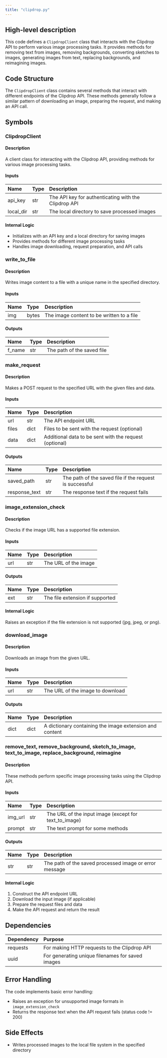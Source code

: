 ```yaml
---
title: "clipdrop.py"
---
```


## High-level description
This code defines a `ClipdropClient` class that interacts with the Clipdrop API to perform various image processing tasks. It provides methods for removing text from images, removing backgrounds, converting sketches to images, generating images from text, replacing backgrounds, and reimagining images.

## Code Structure
The `ClipdropClient` class contains several methods that interact with different endpoints of the Clipdrop API. These methods generally follow a similar pattern of downloading an image, preparing the request, and making an API call.

## Symbols

### ClipdropClient
#### Description
A client class for interacting with the Clipdrop API, providing methods for various image processing tasks.

#### Inputs
| Name | Type | Description |
|:-----|:-----|:------------|
| api_key | str | The API key for authenticating with the Clipdrop API |
| local_dir | str | The local directory to save processed images |

#### Internal Logic
- Initializes with an API key and a local directory for saving images
- Provides methods for different image processing tasks
- Handles image downloading, request preparation, and API calls

### write_to_file
#### Description
Writes image content to a file with a unique name in the specified directory.

#### Inputs
| Name | Type | Description |
|:-----|:-----|:------------|
| img | bytes | The image content to be written to a file |

#### Outputs
| Name | Type | Description |
|:-----|:-----|:------------|
| f_name | str | The path of the saved file |

### make_request
#### Description
Makes a POST request to the specified URL with the given files and data.

#### Inputs
| Name | Type | Description |
|:-----|:-----|:------------|
| url | str | The API endpoint URL |
| files | dict | Files to be sent with the request (optional) |
| data | dict | Additional data to be sent with the request (optional) |

#### Outputs
| Name | Type | Description |
|:-----|:-----|:------------|
| saved_path | str | The path of the saved file if the request is successful |
| response_text | str | The response text if the request fails |

### image_extension_check
#### Description
Checks if the image URL has a supported file extension.

#### Inputs
| Name | Type | Description |
|:-----|:-----|:------------|
| url | str | The URL of the image |

#### Outputs
| Name | Type | Description |
|:-----|:-----|:------------|
| ext | str | The file extension if supported |

#### Internal Logic
Raises an exception if the file extension is not supported (jpg, jpeg, or png).

### download_image
#### Description
Downloads an image from the given URL.

#### Inputs
| Name | Type | Description |
|:-----|:-----|:------------|
| url | str | The URL of the image to download |

#### Outputs
| Name | Type | Description |
|:-----|:-----|:------------|
| dict | dict | A dictionary containing the image extension and content |

### remove_text, remove_background, sketch_to_image, text_to_image, replace_background, reimagine
#### Description
These methods perform specific image processing tasks using the Clipdrop API.

#### Inputs
| Name | Type | Description |
|:-----|:-----|:------------|
| img_url | str | The URL of the input image (except for text_to_image) |
| prompt | str | The text prompt for some methods |

#### Outputs
| Name | Type | Description |
|:-----|:-----|:------------|
| str | str | The path of the saved processed image or error message |

#### Internal Logic
1. Construct the API endpoint URL
2. Download the input image (if applicable)
3. Prepare the request files and data
4. Make the API request and return the result

## Dependencies
| Dependency | Purpose |
|:-----------|:--------|
| requests | For making HTTP requests to the Clipdrop API |
| uuid | For generating unique filenames for saved images |

## Error Handling
The code implements basic error handling:
- Raises an exception for unsupported image formats in `image_extension_check`
- Returns the response text when the API request fails (status code != 200)

## Side Effects
- Writes processed images to the local file system in the specified directory